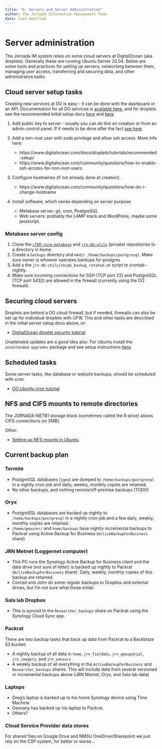 ```yaml
---
title: "6. Servers and Server Administration"
author: The Jornada Information Management Team
date: last-modified
---
```


# Server administration

The Jornada IM system relies on some cloud servers at DigitalOcean (aka droplets). Generally these are running Ubuntu Server 20.04. Below are some tools and practices for setting up servers, networking between them, managing user access, transferring and securing data, and other administrative tasks.

## Cloud server setup tasks

Creating new services at DO is easy - it can be done with the dashboard or an API. Documentation for all DO services is [available here](https://www.digitalocean.com/docs/), and for droplets see the recommended initial setup docs [here](https://www.digitalocean.com/docs/droplets/tutorials/recommended-setup/) and [here](https://www.digitalocean.com/community/tutorials/initial-server-setup-with-ubuntu-20-04)

1. Add public key to server - usually you can do this on creation or from an admin control panel. If it needs to be done after the fact [see here](https://www.digitalocean.com/community/tutorials/how-to-set-up-ssh-keys-on-ubuntu-20-04)

2. Add a non-root user with sudo privilege and allow ssh access. More info here:

    * https://www.digitalocean.com/docs/droplets/tutorials/recommended-setup/
    * https://www.digitalocean.com/community/questions/how-to-enable-ssh-access-for-non-root-users

3. Configure hostnames (if not already done at creation).

    * https://www.digitalocean.com/community/questions/how-do-i-change-hostname

4. Install software, which varies depending on server purpose.

    * Metabase server: git, cron, PostgreSQL
    * Web servers: probably the LAMP stack and WordPress, maybe some javascript.

### Metabase server config

1. Clone the [`LTER-core-metabase`](https://github.com/lter/LTER-core-metabase) and [`jrn-db-utils`](https://github.com/jornada-im/jrn-db-utils) (private) repositories to a directory in home.
2. Create a `backups` directory and `mkdir /home/backups/postgresql`. Make sure owner is whoever operates backups for postgres
3. Add a the `jrn-db-utils/sh/pb_backup_rotated.sh` script to crontab - nightly.
4. Make sure incoming connections for SSH (TCP port 22) and PostgreSQL (TCP port 5432) are allowed in the firewall (currently using the DO firewall).
 

## Securing cloud servers

Droplets are behind a DO cloud firewall, but if needed, firewalls can also be set up for individual droplets with UFW. This and other tasks are described in the initial server setup docs above, or:

* [DigitalOcean droplet security tutorial](https://www.digitalocean.com/community/tutorials/recommended-security-measures-to-protect-your-servers)

Unattended updates are a good idea also. For Ubuntu install the `unnattended-upgrades` package and see setup instructions [here](https://ubuntu.com/server/docs/package-management).


## Scheduled tasks

Some server tasks, like database or website backups, should be scheduled with cron.

* [DO Ubuntu cron tutorial](https://www.digitalocean.com/community/tutorials/how-to-use-cron-to-automate-tasks-ubuntu-1804)

## NFS and CIFS mounts to remote directories

The JORNADA-NETB1 storage block (sometimes called the R drive) allows CIFS connections (or SMB).

Other:

* [Setting up NFS mounts in Ubuntu](https://www.digitalocean.com/community/tutorials/how-to-set-up-an-nfs-mount-on-ubuntu-20-04)

## Current backup plan


### Termite

* PostgreSQL databases (`jgeo`) are dumped to `/home/backups/postgresql` in a nightly cron-job and daily, weekly, monthly copies are retained.
* No other backups, and nothing remote/off-premise backups (TODO)

### Oryx 

* PostgreSQL databases are backed up nightly to `/home/backups/postgresql` in a nightly cron-job and a few daily, weekly, monthly copies are retained.
* `/home/gmaurer/` and `home/backups` have nightly incremental backups to Packrat using Active Backup for Business (`ActiveBackupForBusiness` share).

### JRN Metnet (Loggernet computer)

* This PC runs the Synology Active Backup for Business client and the data drive (not sure of letter) is backed up nightly to Packrat (`ActiveBackupForBusiness` share). Daily, weekly, monthly copies of this backup are retained.
* Conrad and John do some regular backups to Dropbox and external drives, but I'm not sure what those entail.

### Sala lab Dropbox

* This is synced to the `Researcher_backups` share on Packrat using the Synology Cloud Sync app.

### Packrat

There are two backup tasks that back up data from Packrat to a Backblaze S3 bucket:

* A nightly backup of all data in `home`, `jrn_fieldobs`, `jrn_geospatial`, `jrn_imagery`, and `jrn_sensors`
* A weekly backup of all everything in the `ActiveBackupForBusiness` and `Researcher_backups` shares. This will include data from several versioned or incremental backups above (JRN Metnet, Oryx, and Sala lab data)

### Laptops

* Greg's laptop is backed up to his home Synology device using Time Machine
* Geovany has backed up his laptop to Packrat.
* Others?

### Cloud Service Provider data stores

For shared files on Google Drive and NMSU OneDrive/Sharepoint we just rely on the CSP system, for better or worse...

